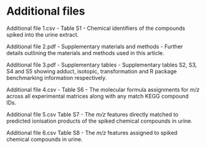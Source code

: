 # Additional files

Additional file 1.csv - Table S1 -
Chemical identifiers of the compounds spiked into the urine extract.

Additional file 2.pdf - Supplementary materials and methods -
Further details outlining the materials and methods used in this article. 

Additional file 3.pdf - Supplementary tables -
Supplementary tables S2, S3, S4 and S5 showing adduct, isotopic, transformation and R package benchmarking information respectively.

Additional file 4.csv - Table S6 -
The molecular formula assignments for *m/z* across all experimental matrices along with any match KEGG compound IDs.

Additional file 5.csv Table S7 -
The *m/z* features directly matched to predicted ionisation products of the spiked chemical compounds in urine.

Additional file 6.csv Table S8 -
The *m/z* features assigned to spiked chemical compounds in urine.
